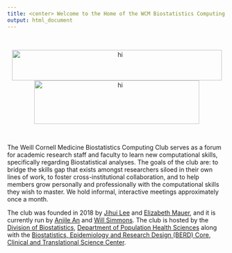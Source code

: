 ```yaml
---
title: <center> Welcome to the Home of the WCM Biostatistics Computing Club! </center>
output: html_document
---
```


<br>

<center><img src="file_resources/logos/wcm_phs.png" alt="hi" width="483" height="70"><img src="file_resources/logos/wcm_ctsc.png" alt="hi" style="text-align:center;" width="380" height="100"></center>

<br>

The Weill Cornell Medicine Biostatistics Computing Club serves as a forum for academic research staff and faculty to learn new computational skills, specifically regarding Biostatistical analyses. The goals of the club are: to bridge the skills gap that exists amongst researchers siloed in their own lines of work, to foster cross-institutional collaboration, and to help members grow personally and professionally with the computational skills they wish to master. We hold informal, interactive meetings approximately once a month.

The club was founded in 2018 by [Jihui Lee](https://jihuilee.com) and [Elizabeth Mauer](https://twitter.com/liz_mauer), and it is currently run by [Anjile An](https://phs.weill.cornell.edu/directory/profiles/anjile) and [Will Simmons](https://phs.weill.cornell.edu/directory/profiles/will-simmons). The club is hosted by the [Division of Biostatistics](http://hpr.weill.cornell.edu/divisions/biostatistics/), [Department of Population Health Sciences](https://phs.weill.cornell.edu) along with the [Biostatistics, Epidemiology and Research Design (BERD) Core](https://ctscweb.weill.cornell.edu/about-us/ctsc-programs/biostatistics-epidemiology-and-research-design), [Clinical and Translational Science Center](https://ctscweb.weill.cornell.edu/).


<!-- ### WCM Data Science Club (WCM-DSC) -->


<!-- We are a community of data scientists in the Tri-Institutional system. The aim of this club is to provide a support system to all the students who are looking to build their skillset in data science. Club activities include regular meetings where students share their data science projects and guest speaker events where experienced data scientists from the industry as well as research institutions present on a variety of topics. We encourage students for all experience levels to attend the events. -->


<!-- Sign up for our listserv [here](https://docs.google.com/forms/d/e/1FAIpQLSfxNuEVslSp_RrjsTq58fJn9axRQhWpmz6bC-XGDr8tDuQagg/viewform). -->

<!-- Follow us on Twitter! [<img src="file_resources/twitter.png" alt="hi" width="20" height="20">](https://twitter.com/wcmdatascience) -->
